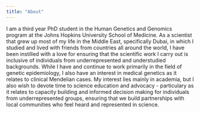 ```yaml
---
title: "About"
---
```


I am a third year PhD student in the Human Genetics and Genomics program at the Johns Hopkins University School of Medicine. As a scientist that grew up most of my life in the Middle East, specifically Dubai, in which I studied and lived with friends from countries all around the world, I have been instilled with a love for ensuring that the scientific work I carry out is inclusive of individuals from underrepresented and understudied backgrounds. While I have and continue to work primarily in the field of genetic epidemiology, I also have an interest in medical genetics as it relates to clinical Mendelian cases. My interest lies mainly in academia, but I also wish to devote time to science education and advocacy - particulary as it relates to capacity building and informed decision making for individuals from underrepresented groups, ensuring that we build partnerships with local communities who feel heard and represented in science.
